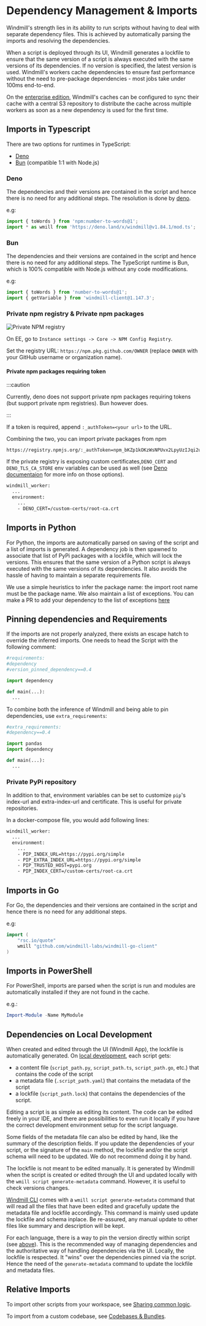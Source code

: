 
# Dependency Management & Imports

Windmill's strength lies in its ability to run scripts without having to deal with separate dependency files. This is achieved by automatically parsing the imports and resolving the dependencies.

When a script is deployed through its UI, Windmill generates a lockfile to ensure that the same version of a script is always executed with the same versions of its dependencies. If no version is specified, the latest version is used. Windmill's workers cache dependencies to ensure fast performance without the need to pre-package dependencies - most jobs take under 100ms end-to-end.

On the [enterprise edition](/pricing), Windmill's caches can be configured to sync their cache with a central S3 repository to distribute the cache across multiple workers as soon as a new dependency is used for the first time.

## Imports in Typescript

There are two options for runtimes in TypeScript:

- [Deno](#deno)
- [Bun](#bun) (compatible 1:1 with Node.js)

### Deno

The dependencies and their versions are contained in the script and hence there is no need for any additional steps. The resolution is done by [deno](https://deno.com/runtime).

e.g:

```ts
import { toWords } from 'npm:number-to-words@1';
import * as wmill from 'https://deno.land/x/windmill@v1.84.1/mod.ts';
```

### Bun

The dependencies and their versions are contained in the script and hence there is no need for any additional steps. The TypeScript runtime is Bun, which is 100% compatible with Node.js without any code modifications.

e.g:

```ts
import { toWords } from 'number-to-words@1';
import { getVariable } from 'windmill-client@1.147.3';
```

### Private npm registry & Private npm packages

![Private NPM registry](private_registry.png)

On EE, go to `Instance settings -> Core -> NPM Config Registry`.

Set the registry URL: `https://npm.pkg.github.com/OWNER` (replace `OWNER` with your GitHub username or organization name).

#### Private npm packages requiring token

:::caution

Currently, deno does not support private npm packages requiring tokens (but support private npm registries). Bun however does.

:::

If a token is required, append `:_authToken=<your url>` to the URL.

Combining the two, you can import private packages from npm

```
https://registry.npmjs.org/:_authToken=npm_bKZp1kOKzWsNPUvx2LpyUzIJqi2uaw23eqw
```

If the private registry is exposing custom certificates,`DENO_CERT` and `DENO_TLS_CA_STORE` env variables can be used as well (see [Deno documentaion](https://docs.deno.com/runtime/manual/getting_started/setup_your_environment#environment-variables) for more info on those options).

```dockerfile
windmill_worker:
  ...
  environment:
    ...
    - DENO_CERT=/custom-certs/root-ca.crt
```

## Imports in Python

For Python, the imports are automatically parsed on saving of the script and a list of imports is generated. A dependency job is then
spawned to associate that list of PyPi packages with a lockfile, which will lock
the versions. This ensures that the same version of a Python script is always
executed with the same versions of its dependencies. It also avoids the hassle
of having to maintain a separate requirements file.

We use a simple heuristics to infer the package name: the import root name must be the package name. We also maintain a list of exceptions.
You can make a PR to add your dependency to the list of exceptions [here](https://github.com/windmill-labs/windmill/blob/baac93f40140ee37548a273885c028a8e6500b6d/backend/parsers/windmill-parser-py-imports/src/lib.rs#L48)

## Pinning dependencies and Requirements

If the imports are not properly analyzed, there exists an escape hatch to
override the inferred imports. One needs to head the Script with the following comment:

```python
#requirements:
#dependency
#version_pinned_dependency==0.4

import dependency

def main(...):
  ...
```

To combine both the inference of Windmill and being able to pin dependencies, use `extra_requirements`:

```python
#extra_requirements:
#dependency==0.4

import pandas
import dependency

def main(...):
  ...
```

### Private PyPi repository

In addition to that, environment variables can be set to customize `pip`'s index-url and extra-index-url and certificate.
This is useful for private repositories.

In a docker-compose file, you would add following lines:

```dockerfile
windmill_worker:
  ...
  environment:
    ...
    - PIP_INDEX_URL=https://pypi.org/simple
    - PIP_EXTRA_INDEX_URL=https://pypi.org/simple
    - PIP_TRUSTED_HOST=pypi.org
    - PIP_INDEX_CERT=/custom-certs/root-ca.crt
```

## Imports in Go

For Go, the dependencies and their versions are contained in the
script and hence there is no need for any additional steps.

e.g:

```go
import (
	"rsc.io/quote"
    wmill "github.com/windmill-labs/windmill-go-client"
)
```

## Imports in PowerShell

For PowerShell, imports are parsed when the script is run and modules are automatically installed if they are not found in the cache.

e.g.:

```powershell
Import-Module -Name MyModule
```

## Dependencies on Local Development

When created and edited through the UI (Windmill App), the lockfile is automatically generated. On [local development](../4_local_development/index.mdx), each script gets:
- a content file (`script_path.py`, `script_path.ts`, `script_path.go`, etc.) that contains the code of the script
- a metadata file (`.script_path.yaml`) that contains the metadata of the script
- a lockfile (`script_path.lock`) that contains the dependencies of the script.

Editing a script is as simple as editing its content. The code can be edited freely in your IDE, and there are possibilities to even run it locally if you have the correct development environment setup for the script language.

Some fields of the metadata file can also be edited by hand, like the summary of the description fields. If you update the dependencies of your script, or the signature of the `main` method, the lockfile and/or the script schema will need to be updated. We do not recommend doing it by hand.

The lockfile is not meant to be edited manually. It is generated by Windmill when the script is created or edited through the UI and updated locally with the `wmill script generate-metadata` command. However, it is useful to check versions changes.

[Windmill CLI](../3_cli/index.mdx) comes with a `wmill script generate-metadata` command that will read all the files that have been edited and gracefully update the metadata file and lockfile accordingly.
This command is mainly used update the lockfile and schema inplace. Be re-assured, any manual update to other files like summary and description will be kept.

For each language, there is a way to pin the version directly within script (see [above](#pinning-dependencies-and-requirements)). This is the recommended way of managing dependencies and the authoritative way of handling dependencies via the UI.
Locally, the lockfile is respected. It "wins" over the dependencies pinned via the script. Hence the need of the `generate-metadata` command to update the lockfile and metadata files.

<div className="grid grid-cols-2 gap-6 mb-4">
	<DocCard
		title="Deploy to Prod using a Git Workflow"
		description="Windmill integration with Git repositories makes it possible to adopt a robust development process for your Windmill scripts, flows and apps."
		href="/docs/advanced/deploy_gh_gl"
	/>
	<DocCard
		title="Local Development"
		description="Develop locally, push to git and deploy automatically to Windmill."
		href="/docs/advanced/local_development"
	/>
</div>

## Relative Imports

To import other scripts from your workspace, see [Sharing common logic](../5_sharing_common_logic/index.md).

To import from a custom codebase, see [Codebases & Bundles](../../core_concepts/33_codebases_and_bundles/index.mdx).

<div className="grid grid-cols-2 gap-6 mb-4">
	<DocCard
		title="Sharing Common Logic"
		description="It is common to want to share common logic between your scripts. This can be done easily using relative imports in both Python and Deno."
		href="/docs/advanced/sharing_common_logic"
	/>
	<DocCard
		title="Codebases & Bundles"
		description="Deploy scripts with any local relative imports as bundles."
		href="/docs/core_concepts/codebases_and_bundles"
	/>
</div>